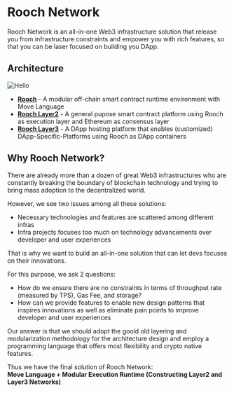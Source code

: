 # Rooch Network

Rooch Network is an all-in-one Web3 infrastructure solution that release you from infrastructure constraints and empower you with rich features, so that you can be laser focused on building you DApp.

## Architecture


<Image
  src="/docs/rooch-network-architecture.png"
  alt="Hello"
  width={500}
  height={500}
  class="mx-auto my-2"
/>

- [**Rooch**](/docs/rooch-network/rooch) - A modular off-chain smart contract runtime environment with Move Language
- [**Rooch Layer2**](/docs/rooch-network/rooch-layer2) - A general pupose smart contract platform using Rooch as execution layer and Ethereum as consensus layer
- [**Rooch Layer3**](/docs/rooch-network/rooch-layer3) - A DApp hosting platform that enables (customized) DApp-Specific-Platforms using Rooch as DApp containers

## Why Rooch Network?

There are already more than a dozen of great Web3 infrastructures who are constantly breaking the boundary of blockchain technology and trying to bring mass adoption to the decentralized world.

However, we see two issues among all these solutions:

- Necessary technologies and features are scattered among different infras
- Infra projects focuses too much on technology advancements over developer and user experiences

That is why we want to build an all-in-one solution that can let devs focuses on their innovations.

For this purpose, we ask 2 questions:

- How do we ensure there are no constraints in terms of throughput rate (measured by TPS), Gas Fee, and storage?
- How can we provide features to enable new design patterns that inspires innovations as well as eliminate pain points to improve developer and user experiences

Our answer is that we should adopt the goold old layering and modularization methodology for the architecture design and employ a programming language that offers most flexibility and crypto native features.

Thus we have the final solution of Rooch Network:  
**Move Language + Modular Execution Runtime (Constructing Layer2 and Layer3 Networks)**
